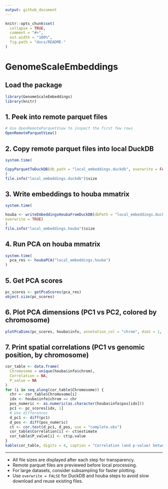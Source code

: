 ```yaml
---
output: github_document
---
```


```r
knitr::opts_chunk$set(
  collapse = TRUE,
  comment = "#>",
  out.width = "100%",
  fig.path = "docs/README-"
)
```

# GenomeScaleEmbeddings

## Load the package

```r
library(GenomeScaleEmbeddings)
library(knitr)
```

## 1. Peek into remote parquet files

```r
# Use OpenRemoteParquetView to inspect the first few rows
OpenRemoteParquetView()
```

## 2. Copy remote parquet files into local DuckDB

```r
system.time(

CopyParquetToDuckDB(db_path = "local_embeddings.duckdb", overwrite = FALSE)
)
file.info("local_embeddings.duckdb")$size
```

## 3. Write embeddings to houba mmatrix

```r
system.time(

houba <- writeEmbeddingsHoubaFromDuckDB(dbPath = "local_embeddings.duckdb", 
overwrite = TRUE)
)
file.info("local_embeddings.houba")$size
```

## 4. Run PCA on houba mmatrix

```r
system.time(
  pca_res <- houbaPCA("local_embeddings.houba")
)
```

## 5. Get PCA scores

```r
pc_scores <- getPcaScores(pca_res)
object.size(pc_scores)
```

## 6. Plot PCA dimensions (PC1 vs PC2, colored by chromosome)

```r
plotPcaDims(pc_scores, houba$info, annotation_col = "chrom", dim1 = 1, dim2 = 2)
```

## 7. Print spatial correlations (PC1 vs genomic position, by chromosome)

```r
cor_table <- data.frame(
  Chromosome = unique(houba$info$chrom),
  Correlation = NA,
  P_value = NA
)
for (i in seq_along(cor_table$Chromosome)) {
  chr <- cor_table$Chromosome[i]
  idx <- houba$info$chrom == chr
  pos_numeric <- as.numeric(as.character(houba$info$pos[idx]))
  pc1 <- pc_scores[idx, 1]
  # Use differences
  d_pc1 <- diff(pc1)
  d_pos <- diff(pos_numeric)
  ct <- cor.test(d_pc1, d_pos, use = "complete.obs")
  cor_table$Correlation[i] <- ct$estimate
  cor_table$P_value[i] <- ct$p.value
}
kable(cor_table, digits = 4, caption = "Correlation (and p-value) between PC1 and Genomic Position differences by Chromosome")
```

---

- All file sizes are displayed after each step for transparency.
- Remote parquet files are previewed before local processing.
- For large datasets, consider subsampling for faster plotting.
- Use `overwrite = FALSE` for DuckDB and houba steps to avoid slow download and reuse existing files.
